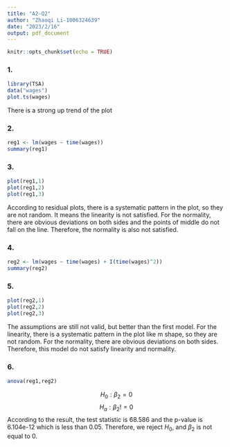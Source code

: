 ```yaml
---
title: "A2-Q2"
author: "Zhaoqi Li-1006324639"
date: "2023/2/16"
output: pdf_document
---
```


```r
knitr::opts_chunk$set(echo = TRUE)
```

### 1.

```r
library(TSA)
data("wages")
plot.ts(wages)
```
There is a strong up trend of the plot
\newpage

### 2.

```r
reg1 <- lm(wages ~ time(wages))
summary(reg1)
```
\newpage
### 3.

```r
plot(reg1,1)
plot(reg1,2)
plot(reg1,3)
```
According to residual plots, there is a systematic pattern in the plot, so they are not random. It means the linearity is not satisfied. For the normality, there are obvious deviations on both sides and the points of middle do not fall on the line. Therefore, the normality is also not satisfied. 

\newpage

### 4.

```r
reg2 <- lm(wages ~ time(wages) + I(time(wages)^2))
summary(reg2)
```
\newpage
### 5.

```r
plot(reg2,1)
plot(reg2,2)
plot(reg2,3)
```
The assumptions are still not valid, but better than the first model. For the linearity, there is a systematic pattern in the plot like m shape, so they are not random. For the normality, there are obvious deviations on both sides. Therefore, this model do not satisfy linearity and normality. 
\newpage

### 6.

```r
anova(reg1,reg2)
```
$$H_0:\beta_2=0$$
$$H_a:\beta_2 !=0$$
According to the result, the test statistic is 68.586 and the p-value is 6.104e-12 which is less than 0.05. Therefore, we reject $H_0$, and $\beta_2$ is not equal to 0.